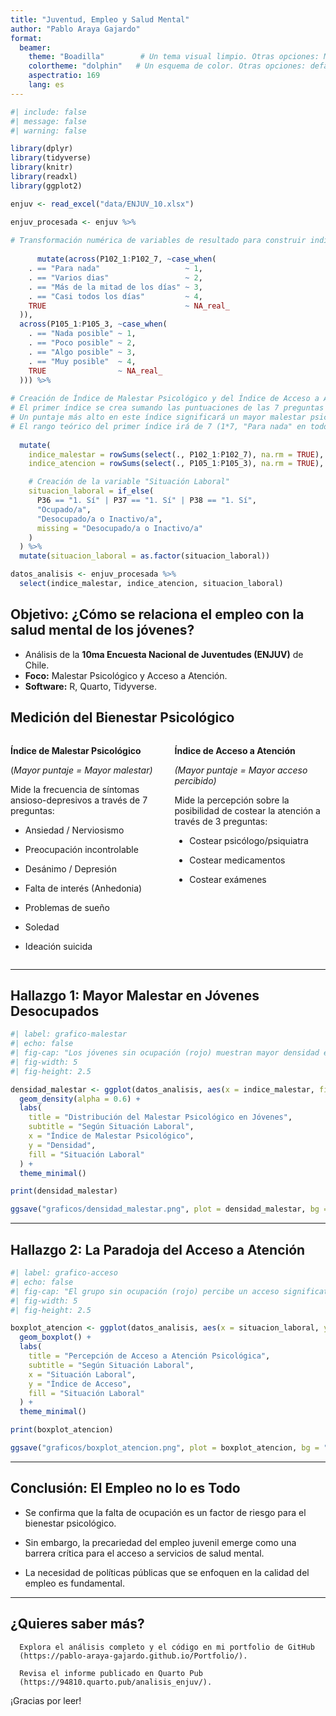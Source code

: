 ```yaml
---
title: "Juventud, Empleo y Salud Mental"
author: "Pablo Araya Gajardo"
format:
  beamer:
    theme: "Boadilla"        # Un tema visual limpio. Otras opciones: Madrid, Boadilla, AnnArbor, Singapore.
    colortheme: "dolphin"   # Un esquema de color. Otras opciones: default, whale, dolphin.
    aspectratio: 169
    lang: es
---
```


```r
#| include: false
#| message: false
#| warning: false

library(dplyr)
library(tidyverse)
library(knitr)
library(readxl)
library(ggplot2)

enjuv <- read_excel("data/ENJUV_10.xlsx")

enjuv_procesada <- enjuv %>%
  
# Transformación numérica de variables de resultado para construir indices de malestar psicológico y de acceso a atención psicológica (consultas, tratamientos y exámenes)
  
      mutate(across(P102_1:P102_7, ~case_when(
    . == "Para nada"                   ~ 1,
    . == "Varios dias"                 ~ 2,
    . == "Más de la mitad de los días" ~ 3,
    . == "Casi todos los días"         ~ 4,
    TRUE                               ~ NA_real_ 
  )),
  across(P105_1:P105_3, ~case_when(
    . == "Nada posible" ~ 1,
    . == "Poco posible" ~ 2,
    . == "Algo posible" ~ 3,
    . == "Muy posible"  ~ 4,
    TRUE                ~ NA_real_ 
  ))) %>%
  
# Creación de Índice de Malestar Psicológico y del Índice de Acceso a Atención Psicológica
# El primer índice se crea sumando las puntuaciones de las 7 preguntas P102 y el segundo se crea sumando las de las 3 preguntas P105.
# Un puntaje más alto en este índice significará un mayor malestar psicológico o mayor accesibilidad a atención psicológica.
# El rango teórico del primer índice irá de 7 (1*7, "Para nada" en todo) a 28 (4*7, "Casi todos los días" en todo). El del segundo índice irá de 3 (1*3, "Nada posible" en todo) a 12 (4*3, "Muy posible" en todo)
  
  mutate(
    indice_malestar = rowSums(select(., P102_1:P102_7), na.rm = TRUE),
    indice_atencion = rowSums(select(., P105_1:P105_3), na.rm = TRUE),

    # Creación de la variable "Situación Laboral"
    situacion_laboral = if_else(
      P36 == "1. Sí" | P37 == "1. Sí" | P38 == "1. Sí",
      "Ocupado/a",
      "Desocupado/a o Inactivo/a",
      missing = "Desocupado/a o Inactivo/a"
    )
  ) %>%
  mutate(situacion_laboral = as.factor(situacion_laboral))

datos_analisis <- enjuv_procesada %>%
  select(indice_malestar, indice_atencion, situacion_laboral)
```

## Objetivo: ¿Cómo se relaciona el empleo con la salud mental de los jóvenes?

-   Análisis de la **10ma Encuesta Nacional de Juventudes (ENJUV)** de Chile.
-   **Foco:** Malestar Psicológico y Acceso a Atención.
-   **Software:** R, Quarto, Tidyverse.

## Medición del Bienestar Psicológico

::::: columns
::: {.column width="45%"}
**Índice de Malestar Psicológico**

(*Mayor puntaje = Mayor malestar)*

Mide la frecuencia de síntomas ansioso-depresivos a través de 7 preguntas:

-   Ansiedad / Nerviosismo

-   Preocupación incontrolable

-   Desánimo / Depresión

-   Falta de interés (Anhedonia)

-   Problemas de sueño

-   Soledad

-   Ideación suicida
:::

::: {.column width="45%"}
**Índice de Acceso a Atención**

*(Mayor puntaje = Mayor acceso percibido)*

Mide la percepción sobre la posibilidad de costear la atención a través de 3 preguntas:

-   Costear psicólogo/psiquiatra

-   Costear medicamentos

-   Costear exámenes
:::
:::::

------------------------------------------------------------------------

## Hallazgo 1: Mayor Malestar en Jóvenes Desocupados

```r
#| label: grafico-malestar
#| echo: false
#| fig-cap: "Los jóvenes sin ocupación (rojo) muestran mayor densidad en los niveles altos de malestar."
#| fig-width: 5
#| fig-height: 2.5

densidad_malestar <- ggplot(datos_analisis, aes(x = indice_malestar, fill = situacion_laboral)) +
  geom_density(alpha = 0.6) +
  labs(
    title = "Distribución del Malestar Psicológico en Jóvenes",
    subtitle = "Según Situación Laboral",
    x = "Índice de Malestar Psicológico",
    y = "Densidad",
    fill = "Situación Laboral"
  ) +
  theme_minimal()

print(densidad_malestar)

ggsave("graficos/densidad_malestar.png", plot = densidad_malestar, bg = "white", width = 8, height = 5)
```

------------------------------------------------------------------------

## Hallazgo 2: La Paradoja del Acceso a Atención

```r
#| label: grafico-acceso
#| echo: false
#| fig-cap: "El grupo sin ocupación (rojo) percibe un acceso significativamente mayor a la atención."
#| fig-width: 5
#| fig-height: 2.5

boxplot_atencion <- ggplot(datos_analisis, aes(x = situacion_laboral, y = indice_atencion, fill = situacion_laboral)) +
  geom_boxplot() +
  labs(
    title = "Percepción de Acceso a Atención Psicológica",
    subtitle = "Según Situación Laboral",
    x = "Situación Laboral",
    y = "Índice de Acceso",
    fill = "Situación Laboral"
  ) +
  theme_minimal()

print(boxplot_atencion)

ggsave("graficos/boxplot_atencion.png", plot = boxplot_atencion, bg = "white", width = 8, height = 5)

```

------------------------------------------------------------------------

## Conclusión: El Empleo no lo es Todo

-   Se confirma que la falta de ocupación es un factor de riesgo para el bienestar psicológico.

-   Sin embargo, la precariedad del empleo juvenil emerge como una barrera crítica para el acceso a servicios de salud mental.

-   La necesidad de políticas públicas que se enfoquen en la calidad del empleo es fundamental.

------------------------------------------------------------------------

## ¿Quieres saber más?

      Explora el análisis completo y el código en mi portfolio de GitHub
      (https://pablo-araya-gajardo.github.io/Portfolio/).

      Revisa el informe publicado en Quarto Pub
      (https://94810.quarto.pub/analisis_enjuv/).


¡Gracias por leer!
